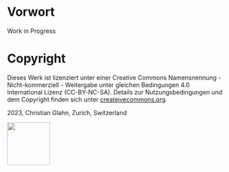 # Vorwort {.unnumbered}

Work in Progress

# Copyright {.unnumbered}

Dieses Werk ist lizenziert unter einer Creative Commons Namensnennung - Nicht-kommerziell - Weitergabe unter gleichen Bedingungen 4.0 International Lizenz (CC-BY-NC-SA). Details zur Nutzungsbedingungen und dem Copyright finden sich unter [createivecommons.org](https://creativecommons.org/licenses/by-nc-sa/4.0/deed.de).

2023, Christian Glahn, Zurich, Switzerland

[![](kapitel/einleitung/figures/by-nc-sa.png){.unnumbered width=100}](https://creativecommons.org/licenses/by-nc-sa/4.0/deed.de)


<!-- Die PDF-Version liegt [hier zum Download](https://dxi.ai/dxi-r/Einf%C3%BChrung-in-die-Datenwissenschaft-mit-R.pdf). -->